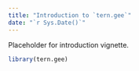 ```yaml
---
title: "Introduction to `tern.gee`"
date: "`r Sys.Date()`"
---
```


Placeholder for introduction vignette.

```r
library(tern.gee)
```
